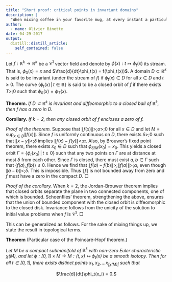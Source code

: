 ```yaml
---
title: "Short proof: critical points in invariant domains"
description: |
  "When mixing coffee in your favorite mug, at every instant a particule is staying still."
author:
  - name: Olivier Binette
date: 04-29-2017
output:
  distill::distill_article:
    self_contained: false
---
```


Let $f : \mathbb{R}^k \rightarrow \mathbb{R}^k$ be a ${}\mathcal{C}^1$ vector field and denote by $\phi(x): t \mapsto \phi_t(x)$ its stream. That is, $\phi_0(x) = x$ and $\frac{d}{dt}\phi_t(x) = f(\phi_t(x))$. A domain $D \subset \mathbb{R}^k$ is said to be invariant (under the stream of $f$) if $\phi_t(x) \in D$ for all $x \in D$ and $t \geq 0$. The curve $\{  \phi_t(x) \,|\, t \in \mathbb{R} \}$ is said to be a closed orbit of $f$ if there exists $T \gt; 0$ such that $\phi_0(x) = \phi_T(x)$.

<strong>Theorem.</strong>
<em>If $D \subset \mathbb{R}^k$ is invariant and diffeomorphic to a closed ball of $\mathbb{R}^k$, then $f$ has a zero in $D$.</em>

<strong>Corollary.</strong>
<em>If $k=2$, then any closed orbit of $f$ encloses a zero of $f$.</em>

<em>Proof of the theorem.</em>
Suppose that $\|f(x)\| \gt; \alpha \gt; 0$ for all $x \in D$ and let $M = \sup_{x \in D} \|f(x)\|$. Since $f$ is uniformly continuous on $D$, there exists $\delta \gt; 0$ such that $\|x-y\| \lt; \delta$ implies $\|f(x) - f(y)\| \lt; \alpha$. Also, by Brouwer's fixed point theorem, there exists $x_0 \in D$ such that $\phi_{\delta / M}(x_0) = x_0$. This yields a closed orbit $\Gamma = \{\phi_t(x_0) \,|\, t \geq 0\}$ such that any two points on $\Gamma$ are at distance at most $\delta$ from each other. Since $\Gamma$ is closed, there must exist $a,b \in \Gamma$ such that $\langle f(a), f(b) \rangle \leq 0$. Hence we find that $\|f(a) - f(b)\| \gt; \|f(a)\| \gt; \alpha$, even though $\|a-b\| \lt; \delta$. This is impossible. Thus $\|f\|$ is not bounded away from zero and $f$ must have a zero in the compact $D$. $\Box$

<em>Proof of the corollary.</em>
When $k=2$, the Jordan-Brouwer theorem implies that closed orbits separate the plane in two connected components, one of which is bounded. Schoenflies' theorem, strengthening the above, ensures that the union of bounded component with the closed orbit is diffeomorphic to the closed disk. Invariance follows from the unicity of the solution to initial value problems when $f$ is $\mathcal{C}^1$. $\Box$

This can be generalized as follows. For the sake of mixing things up, we state the result in topological terms.

**Theorem** (Particular case of the Poincaré-Hopf theorem.)

<em>Let $M$ be a compact submanifold of $\mathbb{R}^k$ with non-zero Euler characteristic $\chi(M)$, and let $\phi : [0,1] \times M \rightarrow M : (t,x) \mapsto \phi_t(x)$ be a smooth isotopy. Then for all $t \in [0,1]$, there exists distinct points $x_1, x_2, \dots x_{|\chi(M)|}$ such that</em>
<p style="text-align: center;">$\frac{d}{dt}\phi_t(x_i) = 0.$</p>
